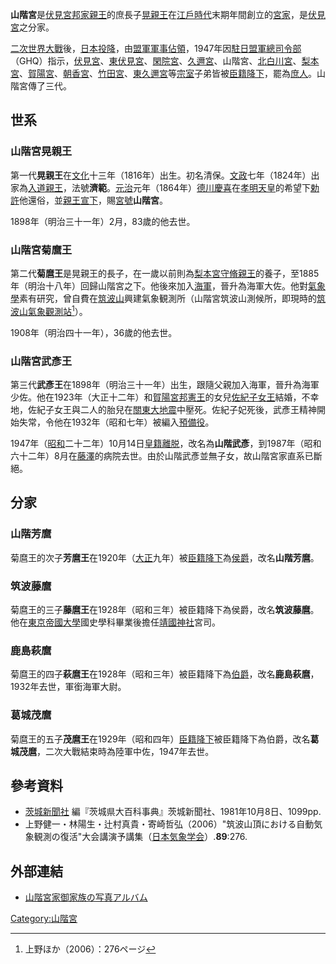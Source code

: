 {{日本氏族
|家名=
|本姓=
|家祖=[[山階宮晃親王|山階宮晃親王]]<br/>（[[伏見宮邦家親王|伏見宮邦家親王]]第一子）
|種別=[[皇族|皇族]]（[[宮家|宮家]]）
|出身地=[[京都|京都]]
|根拠地=[[山城國|山城國]]京都<br/>[[東京都|東京都]]
|人物=[[山階宮晃親王|晃親王]]<br/>[[山階宮菊麿王|菊麿王]]<br/>[[山階宮武彦王|武彦王]]<br/>[[山階芳麿|芳麿王（山階芳麿）]]
|支流=山階家（[[華族|華族]]（[[侯爵|侯爵]]））<br/>筑波家（[[華族|華族]]（[[侯爵|侯爵]]））<br/>鹿島家（[[華族|華族]]（[[伯爵|伯爵]]））<br/>葛城家（[[華族|華族]]（[[伯爵|伯爵]]））
}}
{{Japanese|japanese=山階宮|kana=やましなのみや|romaji=Yamashina no miya}}
'''山階宮'''是[[伏見宮|伏見宮]][[伏見宮邦家親王|邦家親王]]的庶長子[[山階宮晃親王|晃親王]]在[[江戶時代|江戶時代]]末期年間創立的[[宮家|宮家]]，是[[伏見宮|伏見宮]]之分家。

[[二次世界大戰|二次世界大戰]]後，[[日本投降|日本投降]]，由[[盟軍|盟軍]][[軍事佔領|軍事佔領]]，1947年因[[駐日盟軍總司令部|駐日盟軍總司令部]]（GHQ）指示，[[伏見宮|伏見宮]]、[[東伏見宮|東伏見宮]]、[[閑院宮|閑院宮]]、[[久邇宮|久邇宮]]、山階宮、[[北白川宮|北白川宮]]、[[梨本宮|梨本宮]]、[[賀陽宮|賀陽宮]]、[[朝香宮|朝香宮]]、[[竹田宮|竹田宮]]、[[東久邇宮|東久邇宮]]等[[宗室|宗室]]子弟皆被[[臣籍降下|臣籍降下]]，罷為[[庶人|庶人]]。山階宮傳了三代。

==世系==
=== 山階宮晃親王 ===
{{main|山階宮晃親王}}
第一代'''晃親王'''在[[文化_(年號)|文化]]十三年（1816年）出生。初名清保。[[文政|文政]]七年（1824年）出家為[[入道親王|入道親王]]，法號'''濟範'''。[[元治|元治]]元年（1864年）[[德川慶喜|德川慶喜]]在[[孝明天皇|孝明天皇]]的希望下[[勅許|勅許]]他還俗，並[[親王宣下|親王宣下]]，賜[[宮號|宮號]]'''山階宮'''。

1898年（明治三十一年）2月，83歲的他去世。

=== 山階宮菊麿王 ===
{{main|山階宮菊麿王}}
第二代'''菊麿王'''是晃親王的長子，在一歲以前則為[[梨本宮守脩親王|梨本宮守脩親王]]的養子，至1885年（明治十八年）回歸山階宮之下。他後來加入[[大日本帝國海軍|海軍]]，晉升為海軍大佐。他對[[氣象學|氣象學]]素有研究，曾自費在[[筑波山|筑波山]]興建氣象観測所（山階宮筑波山測候所，即現時的[[筑波山氣象觀測站|筑波山氣象觀測站]]<ref>上野ほか（2006）：276ページ</ref>）。

1908年（明治四十一年），36歲的他去世。

=== 山階宮武彥王 ===
{{main|山階宮武彥王}}
第三代'''武彥王'''在1898年（明治三十一年）出生，跟隨父親加入海軍，晉升為海軍少佐。他在1923年（大正十二年）和[[賀陽宮邦憲王|賀陽宮邦憲王]]的女兒[[武彥王妃佐紀子女王|佐紀子女王]]結婚，不幸地，佐紀子女王與二人的胎兒在[[關東大地震|關東大地震]]中壓死。佐紀子妃死後，武彥王精神開始失常，令他在1932年（昭和七年）被編入[[預備役|預備役]]。

1947年（[[昭和|昭和]]二十二年）10月14日[[臣籍降下|皇籍離脱]]，改名為'''山階武彥'''，到1987年（昭和六十二年）8月在[[藤澤市|藤澤]]的病院去世。由於山階武彥並無子女，故山階宮家直系已斷絕。

== 分家 ==
=== 山階芳麿 ===
{{main|山階芳麿}}
菊麿王的次子'''芳麿王'''在1920年（[[大正|大正]]九年）被[[臣籍降下|臣籍降下]]為[[侯爵|侯爵]]，改名'''山階芳麿'''。

=== 筑波藤麿 ===
{{main|筑波藤麿}}
菊麿王的三子'''藤麿王'''在1928年（昭和三年）被臣籍降下為侯爵，改名'''筑波藤麿'''。他在[[東京帝國大學|東京帝國大學]]國史學科畢業後擔任[[靖國神社|靖國神社]]宮司。

=== 鹿島萩麿 ===
{{main|鹿島萩麿}}
菊麿王的四子'''萩麿王'''在1928年（昭和三年）被臣籍降下為[[伯爵|伯爵]]，改名'''鹿島萩麿'''，1932年去世，軍銜海軍大尉。

=== 葛城茂麿 ===
{{main|葛城茂麿}}
菊麿王的五子'''茂麿王'''在1929年（昭和四年）[[臣籍降下|臣籍降下]]被臣籍降下為伯爵，改名'''葛城茂麿'''，二次大戰結束時為陸軍中佐，1947年去世。

== 參考資料 ==
{{Reflist}}
* [[茨城新聞社|茨城新聞社]] 編『茨城県大百科事典』茨城新聞社、1981年10月8日、1099pp.
* 上野健一・林陽生・辻村真貴・寄崎哲弘（2006）"筑波山頂における自動気象観測の復活"大会講演予講集（[[日本気象学会|日本気象学会]]）.'''89''':276.

== 外部連結 ==
* [http://miyake.yaekumo.com/Yamashina.html 山階宮家御家族の写真アルバム] {{Wayback|url=http://miyake.yaekumo.com/Yamashina.html |date=20130529032932 }}

{{日本宫家}}

[[Category:山階宮|Category:山階宮]]